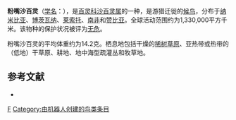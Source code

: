 {{noteTA
|G1=unit
}}
{{Speciesbox 
| genus = Spizocorys
| species = conirostris
| image = Pink-billed Lark (Spizocorys conirostris) (8077320401).jpg
| status = LC | status_system = IUCN3.1
| authority = {{link-en|卡尔·雅各布·松德瓦尔|Carl Jakob Sundevall|Sundevall}}, 1850
}}
'''粉嘴沙百灵'''（[[学名|学名]]：{{lang|la|''Spizocorys conirostris''}}），是[[百灵科|百灵科]][[沙百灵属|沙百灵属]]的一种，是游猎迁徙的[[鸟类迁徙|候鸟]]，分布于[[纳米比亚|纳米比亚]]、[[博茨瓦纳|博茨瓦纳]]、[[莱索托|莱索托]]、[[南非|南非]]和[[赞比亚|赞比亚]]。全球活动范围约为1,330,000平方千米。该物种的保护状况被评为[[无危|无危]]。

粉嘴沙百灵的平均体重约为14.2克。栖息地包括干燥的[[稀树草原|稀树草原]]、亚热带或热带的（低地）干草原、耕地、地中海型疏灌丛和牧草地。

== 参考文献 ==
*{{cite web|url=http://www.birdlife.org/datazone/speciesfactsheet.php?id=8161&m=0|title=Spizocorys conirostris|publisher=[[国际鸟盟|BirdLife.org]]|accessdate=2011-06-27}}
{{reflist}}
{{Taxonbar}}

[[Category:沙百灵属|F]]
[[Category:由机器人创建的鸟类条目|Category:由机器人创建的鸟类条目]]